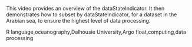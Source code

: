 This video provides an overview of the dataStateIndicator. It then demonstrates how to subset by dataStateIndicator, for a dataset in the Arabian sea, to ensure the highest level of data processing.

R language,oceanography,Dalhousie University,Argo float,computing,data processing


